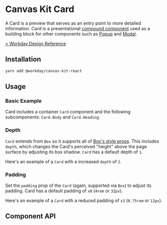 
<Meta of={CardStories} />

# Canvas Kit Card

A Card is a preview that serves as an entry point to more detailed information. Card is a
presentational [compound component](/getting-started/for-developers/resources/compound-components/)
used as a building block for other components such as [Popup](/components/popups/popup/) and
[Modal](/components/popups/modal/).

[> Workday Design Reference](https://design.workday.com/components/containers/cards)

## Installation

```sh
yarn add @workday/canvas-kit-react
```

## Usage

### Basic Example

Card includes a container `Card` component and the following subcomponents: `Card.Body` and
`Card.Heading`.

<ExampleCodeBlock of={CardStories.Basic} />

### Depth

`Card` extends from `Box` so it supports all of
[Box's style props](/components/layout/box/#style-props). This includes `depth`, which changes the
Card's perceived "height" above the page surface by adjusting its box shadow. `Card` has a default
depth of `1`.

Here's an example of a `Card` with a increased `depth` of `2`.

<ExampleCodeBlock of={CardStories.Depth} />

### Padding

Set the `padding` prop of the `Card` (again, supported via `Box`) to adjust its padding. Card has a
default padding of `x8` (`4rem` or `32px`).

Here's an example of a `Card` with a reduced padding of `x3` (`0.75rem` or `12px`).

<ExampleCodeBlock of={CardStories.Padding} />

## Component API

<SymbolDoc name="Card" fileName="/react/" />
